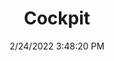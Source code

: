 ---
width: 2000
height: 1333
title: Cockpit
description: Porsche 917 cockpit
date: 2/24/2022 3:48:20 PM
cameraMake: Sony
cameraModel: ILCE-7M3
lens: FE 35mm F1.4 GM
settingsfStop: f/1.4
settingsISO: ISO 100
settingsShutter: 1/100
settingsFocalLength: 35 mm
---